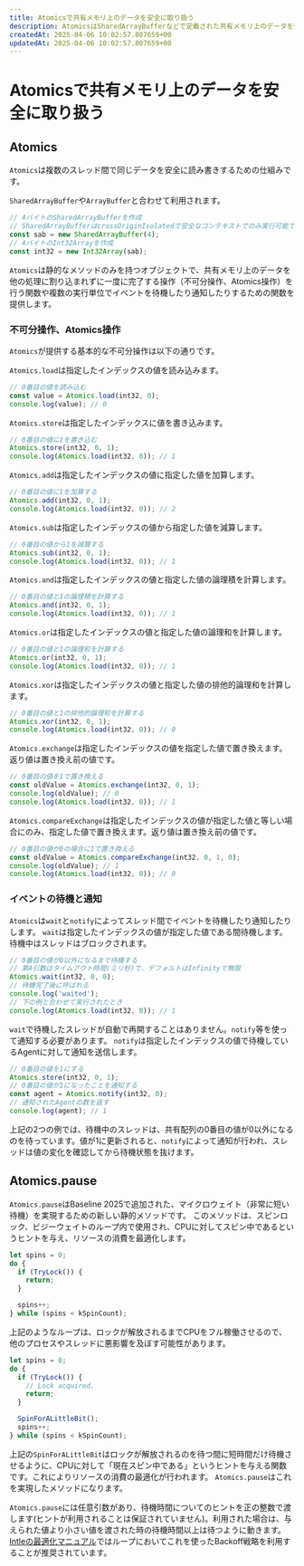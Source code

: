 ```yaml
---
title: Atomicsで共有メモリ上のデータを安全に取り扱う
description: AtomicsはSharedArrayBufferなどで定義された共有メモリ上のデータを安全に操作するための仕組みで、不可分操作や待機・通知による制御を提供します。新たに追加されたAtomics.pauseにより、スピンロック中のリソース最適化も可能になりました。
createdAt: 2025-04-06 10:02:57.807659+00
updatedAt: 2025-04-06 10:02:57.807659+00
---
```



# Atomicsで共有メモリ上のデータを安全に取り扱う

## Atomics

<BaselineStatus featureId="shared-memory"></BaselineStatus>

`Atomics`は複数のスレッド間で同じデータを安全に読み書きするための仕組みです。

`SharedArrayBuffer`や`ArrayBuffer`と合わせて利用されます。

```js
// 4バイトのSharedArrayBufferを作成
// SharedArrayBufferはcrossOriginIsolatedで安全なコンテキストでのみ実行可能です。
const sab = new SharedArrayBuffer(4);
// 4バイトのInt32Arrayを作成
const int32 = new Int32Array(sab);
```

`Atomics`は静的なメソッドのみを持つオブジェクトで、共有メモリ上のデータを他の処理に割り込まれずに一度に完了する操作（不可分操作、Atomics操作）を行う関数や複数の実行単位でイベントを待機したり通知したりするための関数を提供します。​

### 不可分操作、Atomics操作

`Atomics`が提供する基本的な不可分操作は以下の通りです。

`Atomics.load`は指定したインデックスの値を読み込みます。

```js
// 0番目の値を読み込む
const value = Atomics.load(int32, 0);
console.log(value); // 0
```

`Atomics.store`は指定したインデックスに値を書き込みます。

```js
// 0番目の値に1を書き込む
Atomics.store(int32, 0, 1);
console.log(Atomics.load(int32, 0)); // 1
```

`Atomics.add`は指定したインデックスの値に指定した値を加算します。

```js
// 0番目の値に1を加算する
Atomics.add(int32, 0, 1);
console.log(Atomics.load(int32, 0)); // 2
```

`Atomics.sub`は指定したインデックスの値から指定した値を減算します。

```js
// 0番目の値から1を減算する
Atomics.sub(int32, 0, 1);
console.log(Atomics.load(int32, 0)); // 1
```

`Atomics.and`は指定したインデックスの値と指定した値の論理積を計算します。

```js
// 0番目の値と1の論理積を計算する
Atomics.and(int32, 0, 1);
console.log(Atomics.load(int32, 0)); // 1
```

`Atomics.or`は指定したインデックスの値と指定した値の論理和を計算します。

```js
// 0番目の値と1の論理和を計算する
Atomics.or(int32, 0, 1);
console.log(Atomics.load(int32, 0)); // 1
```

`Atomics.xor`は指定したインデックスの値と指定した値の排他的論理和を計算します。

```js
// 0番目の値と1の排他的論理和を計算する
Atomics.xor(int32, 0, 1);
console.log(Atomics.load(int32, 0)); // 0
```

`Atomics.exchange`は指定したインデックスの値を指定した値で置き換えます。返り値は置き換え前の値です。

```js
// 0番目の値を1で置き換える
const oldValue = Atomics.exchange(int32, 0, 1);
console.log(oldValue); // 0
console.log(Atomics.load(int32, 0)); // 1
```

`Atomics.compareExchange`は指定したインデックスの値が指定した値と等しい場合にのみ、指定した値で置き換えます。返り値は置き換え前の値です。

```js
// 0番目の値が0の場合に1で置き換える
const oldValue = Atomics.compareExchange(int32, 0, 1, 0);
console.log(oldValue); // 1
console.log(Atomics.load(int32, 0)); // 0
```

### イベントの待機と通知

`Atomics`は`wait`と`notify`によってスレッド間でイベントを待機したり通知したりします。
`wait`は指定したインデックスの値が指定した値である間待機します。待機中はスレッドはブロックされます。

```js
// 0番目の値が0以外になるまで待機する
// 第4引数はタイムアウト時間(ミリ秒)で、デフォルトはInfinityで無限
Atomics.wait(int32, 0, 0);
// 待機完了後に呼ばれる
console.log('waited');
// 下の例と合わせて実行されたとき
console.log(Atomics.load(int32, 0)); // 1
```

`wait`で待機したスレッドが自動で再開することはありません。`notify`等を使って通知する必要があります。
`notify`は指定したインデックスの値で待機しているAgentに対して通知を送信します。

```js
// 0番目の値を1にする
Atomics.store(int32, 0, 1);
// 0番目の値が1になったことを通知する
const agent = Atomics.notify(int32, 0);
// 通知されたAgentの数を返す
console.log(agent); // 1
```

上記の2つの例では、待機中のスレッドは、共有配列の0番目の値が0以外になるのを待っています。値が1に更新されると、`notify`によって通知が行われ、スレッドは値の変化を確認してから待機状態を抜けます。

## Atomics.pause

<BaselineStatus featureId="atomics-pause"></BaselineStatus>

`Atomics.pause`はBaseline 2025で追加された、マイクロウェイト（非常に短い待機）を実現するための新しい静的メソッドです。
このメソッドは、スピンロック、ビジーウェイトのループ内で使用され、CPUに対してスピン中であるというヒントを与え、リソースの消費を最適化します。

```js
let spins = 0;
do {
  if (TryLock()) {
    return;
  }

  spins++;
} while (spins < kSpinCount);
```

上記のようなループは、ロックが解放されるまでCPUをフル稼働させるので、他のプロセスやスレッドに悪影響を及ぼす可能性があります。

```js
let spins = 0;
do {
  if (TryLock()) {
    // Lock acquired.
    return;
  }

  SpinForALittleBit();
  spins++;
} while (spins < kSpinCount);
```

上記の`SpinForALittleBit`はロックが解放されるのを待つ間に短時間だけ待機させるように、CPUに対して「現在スピン中である」というヒントを与える関数です。これによりリソースの消費の最適化が行われます。
`Atomics.pause`はこれを実現したメソッドになります。

`Atomics.pause`には任意引数があり、待機時間についてのヒントを正の整数で渡します(ヒントが利用されることは保証されていません)。利用された場合は、与えられた値より小さい値を渡された時の待機時間以上は待つように動きます。
[Intleの最適化マニュアル](https://www.intel.com/content/www/us/en/content-details/671488/intel-64-and-ia-32-architectures-optimization-reference-manual-volume-1.html)ではループにおいてこれを使ったBackoff戦略を利用することが推奨されています。
